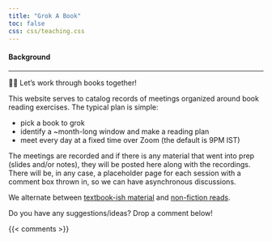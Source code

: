 ```yaml
---
title: "Grok A Book"
toc: false
css: css/teaching.css
---
```


#### Background

---


👋🏽 Let's work through books together!

This website serves to catalog records of meetings organized around book reading exercises. The typical plan is simple:

- pick a book to grok
- identify a ~month-long window and make a reading plan
- meet every day at a fixed time over Zoom (the default is 9PM IST)

The meetings are recorded and if there is any material that went into prep (slides and/or notes), they will be posted here along with the recordings. There will be, in any case, a placeholder page for each session with a comment box thrown in, so we can have asynchronous discussions. 

We alternate between [textbook-ish material](texts.qmd) and [non-fiction reads](non-fiction.qmd).

Do you have any suggestions/ideas? Drop a comment below!

{{< comments >}}
